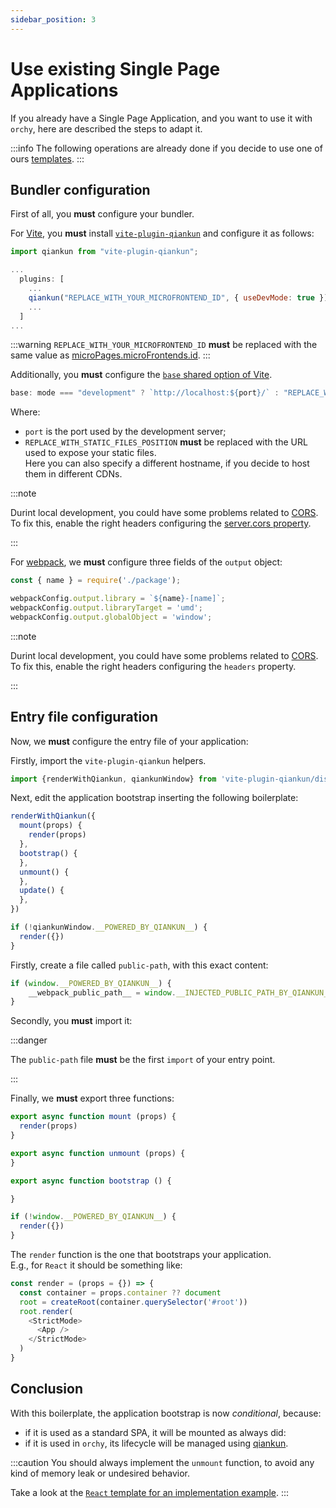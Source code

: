 ```yaml
---
sidebar_position: 3
---
```



# Use existing Single Page Applications


If you already have a Single Page Application, and you want to use it with `orchy`, here are described the steps to adapt it.

:::info
The following operations are already done if you decide to use one of ours [templates](../../templates/templates.md).
:::


## Bundler configuration

First of all, you **must** configure your bundler.

<Tabs groupId='bundler'>
<TabItem label="Vite" value="vite" default>

For [Vite](https://vitejs.dev/), you **must** install [`vite-plugin-qiankun`](https://www.npmjs.com/package/vite-plugin-qiankun) and configure it as follows:

```javascript title="vite.config"
import qiankun from "vite-plugin-qiankun";

...
  plugins: [
    ...
    qiankun("REPLACE_WITH_YOUR_MICROFRONTEND_ID", { useDevMode: true }),
    ...
  ]
...
```

:::warning
`REPLACE_WITH_YOUR_MICROFRONTEND_ID` **must** be replaced with the same value as [microPages.microFrontends.id](../../documentation/wc-configuration/microPages.md#micropagesmicrofrontendsid).
:::

Additionally, you **must** configure the [`base` shared option of Vite](https://vitejs.dev/config/shared-options.html#base).

```javascript
base: mode === "development" ? `http://localhost:${port}/` : "REPLACE_WITH_STATIC_FILES_POSITION",
```

Where:
- `port` is the port used by the development server;
- `REPLACE_WITH_STATIC_FILES_POSITION` **must** be replaced with the URL used to expose your static files.  
  Here you can also specify a different hostname, if you decide to host them in different CDNs.

:::note

Durint local development, you could have some problems related to [CORS](https://developer.mozilla.org/en-US/docs/Web/HTTP/CORS).  
To fix this, enable the right headers configuring the [server.cors property](https://vitejs.dev/config/server-options.html#server-cors).

:::

</TabItem>
<TabItem label="webpack v4" value="webpack_v4">

For [webpack](https://webpack.js.org/), we **must** configure three fields of the `output` object:

```javascript
const { name } = require('./package');

webpackConfig.output.library = `${name}-[name]`;
webpackConfig.output.libraryTarget = 'umd';
webpackConfig.output.globalObject = 'window';
```

:::note

Durint local development, you could have some problems related to [CORS](https://developer.mozilla.org/en-US/docs/Web/HTTP/CORS).  
To fix this, enable the right headers configuring the `headers` property.

:::

</TabItem>
</Tabs>

## Entry file configuration

Now, we **must** configure the entry file of your application:

<Tabs groupId='bundler'>
<TabItem label="Vite" value="vite" default>

Firstly, import the `vite-plugin-qiankun` helpers.

```javascript
import {renderWithQiankun, qiankunWindow} from 'vite-plugin-qiankun/dist/helper'
```

Next, edit the application bootstrap inserting the following boilerplate:

```javascript
renderWithQiankun({
  mount(props) {
    render(props)
  },
  bootstrap() {
  },
  unmount() {
  },
  update() {
  },
})

if (!qiankunWindow.__POWERED_BY_QIANKUN__) {
  render({})
}
```

</TabItem>
<TabItem label="webpack v4" value="webpack_v4">

Firstly, create a file called `public-path`, with this exact content:

```javascript title="public-path"
if (window.__POWERED_BY_QIANKUN__) {
    __webpack_public_path__ = window.__INJECTED_PUBLIC_PATH_BY_QIANKUN__
}
```

Secondly, you **must** import it:

:::danger

The `public-path` file **must** be the first `import` of your entry point.

:::

Finally, we **must** export three functions:

```javascript
export async function mount (props) {
  render(props)
}

export async function unmount (props) {
}

export async function bootstrap () {

}

if (!window.__POWERED_BY_QIANKUN__) {
  render({})
}
```
  
</TabItem>
</Tabs>

The `render` function is the one that bootstraps your application.  
E.g., for `React` it should be something like:

```javascript
const render = (props = {}) => {
  const container = props.container ?? document
  root = createRoot(container.querySelector('#root'))
  root.render(
    <StrictMode>
      <App />
    </StrictMode>
  )
}
```

## Conclusion

With this boilerplate, the application bootstrap is now *conditional*, because:
- if it is used as a standard SPA, it will be mounted as always did:
- if it is used in `orchy`, its lifecycle will be managed using [qiankun](https://qiankun.umijs.org/).

:::caution
You should always implement the `unmount` function, to avoid any kind of memory leak or undesired behavior.

Take a look at the [`React` template for an implementation example](https://github.com/orchy-mfe/orchy-react-js-typescript-template/blob/main/src/main.tsx).
:::